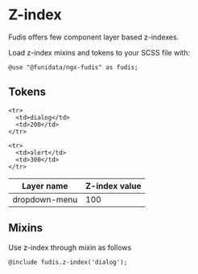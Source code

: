 
<Meta title="Foundations/Layers" />

# Z-index

Fudis offers few component layer based z-indexes.

Load z-index mixins and tokens to your SCSS file with:

```
@use "@funidata/ngx-fudis" as fudis;
```

## Tokens

<table>
  <thead>
    <tr>
      <th>Layer name</th>
      <th>Z-index value</th>
    </tr>
  </thead>

  <tbody>
    <tr>
      <td>dropdown-menu</td>
      <td>100</td>
    </tr>

    <tr>
      <td>dialog</td>
      <td>200</td>
    </tr>

    <tr>
      <td>alert</td>
      <td>300</td>
    </tr>
  </tbody>
</table>

## Mixins

Use z-index through mixin as follows

```
@include fudis.z-index('dialog');
```
